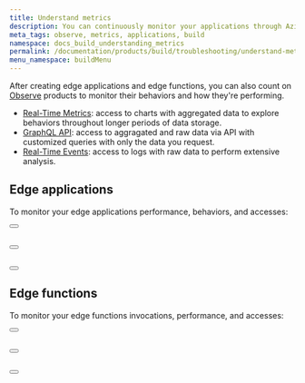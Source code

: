 ```yaml
---
title: Understand metrics
description: You can continuously monitor your applications through Azion Observe products.
meta_tags: observe, metrics, applications, build
namespace: docs_build_understanding_metrics
permalink: /documentation/products/build/troubleshooting/understand-metrics/
menu_namespace: buildMenu
---
```



After creating edge applications and edge functions, you can also count on [Observe](/en/documentation/products/observe/) products to monitor their behaviors and how they're performing.

- [Real-Time Metrics](/en/documentation/products/real-time-metrics/): access to charts with aggregated data to explore behaviors throughout longer periods of data storage.
- [GraphQL API](/en/documentation/products/graphql-api-overview/): access to aggragated and raw data via API with customized queries with only the data you request.
- [Real-Time Events](/en/documentation/products/real-time-events/): access to logs with raw data to perform extensive analysis.

## Edge applications

To monitor your edge applications performance, behaviors, and accesses:

<Button href="/en/documentation/products/real-time-metrics/#edge-applications" text="view aggregated metrics" variant="secondary"></Button> <br></br>

<Button href="/en/documentation/products/graphql-api-features/#datasets" text="query data" variant="secondary"></Button> <br></br>

<Button href="/en/documentation/products/real-time-events/#edge-applications" text="view raw data" variant="secondary"></Button> 

## Edge functions

To monitor your edge functions invocations, performance, and accesses:

<Button href="/en/documentation/products/real-time-metrics/#edge-functions" text="view aggregated metrics" variant="secondary"></Button> <br></br>

<Button href="/en/documentation/products/graphql-api-features/#datasets" text="query data" variant="secondary"></Button> <br></br>

<Button href="/en/documentation/products/real-time-events/#edge-functions" text="view raw data" variant="secondary"></Button>
